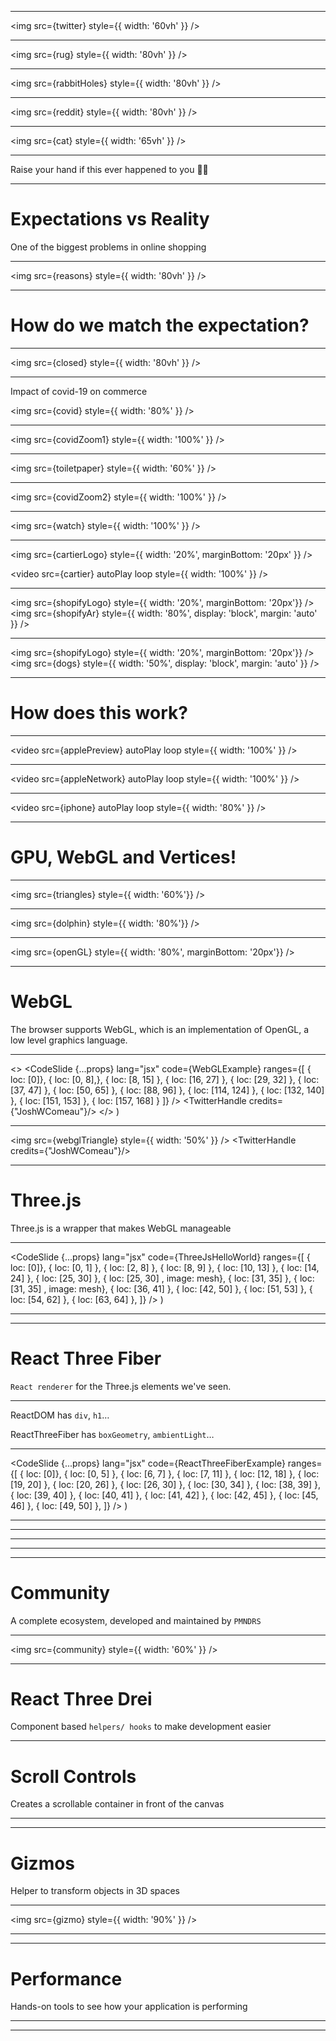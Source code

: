 



<ConferenceIntro name="Frontmania 2023"/>
<TwitterHandle/>

<!--
Hi everyone! Thanks for being here!
-->

---


<img src={twitter} style={{ width: '60vh' }} />

<!--
So a while ago I was bored so I started scrolling on Twitter or X or whatever?
While ignoring loads of tweets by Elon, this tweet caught my eye:
-->

---


<img src={rug} style={{ width: '80vh' }} />

<!--
This sad guy called Adam bought a carpet online, thinking it would be a big carpet.
However, after delivery founding out it was the perfect size to wipe his tears of disappointment.
-->

---


<img src={rabbitHoles} style={{ width: '80vh' }} />

<!--
And well, I have to admit, that I've been having way to much joy diving into this rabbit hole of these issues.
-->

---


<img src={reddit} style={{ width: '80vh' }} />

<!--
And while scrolling through the comments of this tweet, I found a link into a sub-reddit where loads of people share their disappointing online purchases.
It mostly stood out to me that the problem is that big, that there is an entire community around it.

Because you know, whenever there will be a sub-reddit created for a specific thread - it's real.
-->

---


<img src={cat} style={{ width: '65vh' }} />

<!--
This little guy also looks really disappointed by his new toy.
-->

---

Raise your hand if this ever happened to you ✋🏼


---

# Expectations vs Reality
One of the biggest problems in online shopping

<!--
So this is a perfect example of how the expectation is different than the reality. And this is a big topic within online purchases.
Customers look at a couple pictures online, maybe a couple specifications and last but not least some reviews - and decide whether or not to buy it.

However, how do you really know what you've ordered?
-->

---


<img src={reasons} style={{ width: '80vh' }} />

<!--
It's actually one of the primary reasons why people return their order - since the `product received looks different`.
-->

---

# How do we match the expectation?

<!--
So, how do we match the expectation to be closer to the reality?
-->

---


<img src={closed} style={{ width: '80vh' }} />

<!--
So before getting to the real problem, let's go back to the start of 2020.
Covid started to spread, and loads of physical stored started to close down.
-->

---


Impact of covid-19 on commerce

<img src={covid} style={{ width: '80%' }} />

<!--
Because of that, loads of niches were impacted.
In this graph we're seeing the impact of Covid-19 on the overall sales being made offline and online.
-->

---


<img src={covidZoom1} style={{ width: '100%' }} />

<!--
In there you'll see that quite some grew such as supermarkets,
in which 100% is normal and the additional 60% was basically me buying toilet paper.
-->

---


<img src={toiletpaper} style={{ width: '60%' }} />

---


<img src={covidZoom2} style={{ width: '100%' }} />

<!--
But more interestingly enough, are the ones that didn't do well. For tourism and entertainment we already know the reasons,
but let's look into the 3rd most affected, which is jewelry
-->

---


<img src={watch} style={{ width: '100%' }} />

<!--
Imagine having a big interest into expensive watches,
I'd like too see hands, who of you would dare to buy a piece of 2k online? 👋🏼
Haha alright, well this is basically the problem they encountered as well
-->

---


<img src={cartierLogo} style={{ width: '20%', marginBottom: '20px' }} />

<video
  src={cartier}
  autoPlay
  loop
  style={{ width: '100%' }}
/>

<!--
Well, so because of this issue - Cartier had to be innovative. Due to Covid, customers could not see the time piece in the physical store,
so they started experimenting with 3D models to bring the expectation closer to the reality, which ended up gaining trust from their audience
which resulted in a boost of conversion and reduction in returns.
-->

---


<img src={shopifyLogo} style={{ width: '20%', marginBottom: '20px'}} />
<img src={shopifyAr} style={{ width: '80%', display: 'block', margin: 'auto' }} />

<!--
Another example is Shopify. As they also saw this problem occurring from their clients using shopify as store.
So they created a feature for their Shopify+ members to add a 3D view of their product.
-->

---


<img src={shopifyLogo} style={{ width: '20%', marginBottom: '20px'}} />
<img src={dogs} style={{ width: '50%', display: 'block', margin: 'auto' }} />

<!--
One of the stores who tried this feature, was Gunner Kennels - which is known for their `Kennels`.
A research paper from Shopify shows how this 3D/AR feature reduced their returns by 5% and boosted conversions by 40%.
-->

---

# How does this work?

<!--
So this is cool right? It looks promising, so it sparked my curiosity into the real question
'How do we create these 3D components on the web?'
-->

---


<video
  src={applePreview}
  autoPlay
  loop
  style={{ width: '100%' }}
/>

<!--
So as a real researcher, I started by looking at our competitors.
And I have to confess, I’m one of these guys who goes quite often to the Apple website - not to buy an item -
but to look at their amazing web animations.

And so I did it again, to check how they do their 3d animations on scroll. Awesome, isn't it?
-->

---


<video
  src={appleNetwork}
  autoPlay
  loop
  style={{ width: '100%' }}
/>

<!--
And surprisingly enough I found out that it’s not a real model,
but they’re rendering images on scroll - as you can see here in the networking tab.
-->

---

<!---
Apple Iphone 15 Example
-->


<video
  src={iphone}
  autoPlay
  loop
  style={{ width: '80%' }}
/>

---

# GPU, WebGL and Vertices!

<!--
Let's talk about the tech!
-->

---


<img src={triangles} style={{ width: '60%'}} />

---


<img src={dolphin} style={{ width: '80%'}} />

---


<img src={openGL} style={{ width: '80%', marginBottom: '20px'}} />

<!--
The CPU handles high-level JavaScript code and data preparation, while the GPU specializes in parallel processing to render complex graphics.
Shaders, written in GLSL, control the transformations and visual effects applied to vertices and fragments.

And since it's hard for the browser to detect whenever the GPU has to play a role, we can send instructions to the GPU using OpenGL.
For the web, WebGL has been created as library on OpenGL.
-->

---

# WebGL
The browser supports WebGL, which is an implementation of OpenGL, a low level graphics language.

<!--
So WebGL, how does it work? And is it easy to develop with?
-->

---


  <>
  <CodeSlide
    {...props}
    lang="jsx"
    code={WebGLExample}
    ranges={[
      { loc: [0]},
      { loc: [0, 8],},
      { loc: [8, 15] },
      { loc: [16, 27] },
      { loc: [29, 32] },
      { loc: [37, 47] },
      { loc: [50, 65] },
      { loc: [88, 96] },
      { loc: [114, 124] },
      { loc: [132, 140] },
      { loc: [151, 153] },
      { loc: [157, 168] }
    ]}
  />
    <TwitterHandle credits={"JoshWComeau"}/>
  </>
)

<!--
So this is an Hello Worls example in vanilla WebGL.
And we're not gonna go through this code line by line, frankly I have no idea what is happening here.

But I just want to show you how much code it requires to create a hello world example.
-->

---


<img src={webglTriangle} style={{ width: '50%' }} />
<TwitterHandle credits={"JoshWComeau"}/>

<!--
And when running this, I expected this much of code to be something really cool once it is rendered in the browser.
However, turns out it just a simple 2 dimensional pink triangle.
-->

---

# Three.js

Three.js is a wrapper that makes WebGL manageable

<!--
So thankfully, we don't have to write vanilla WebGL - since developers created a library on top of WebGL called ThreeJS.
-->

---


  <CodeSlide
    {...props}
    lang="jsx"
    code={ThreeJsHelloWorld}
    ranges={[
      { loc: [0]},
      { loc: [0, 1] },
      { loc: [2, 8] },
      { loc: [8, 9] },
      { loc: [10, 13] },
      { loc: [14, 24] },
      { loc: [25, 30] },
      { loc: [25, 30] , image: mesh},
      { loc: [31, 35] },
      { loc: [31, 35] , image: mesh},
      { loc: [36, 41] },
      { loc: [42, 50] },
      { loc: [51, 53] },
      { loc: [54, 62] },
      { loc: [63, 64] },
    ]}
  />
)

<!--
So here is an hello world example within ThreeJS.

First, we'll have to create a scene. A scene is basically the 3d canvas.
Next, we'll create a camera. For this example a perspective camera which makes things that are further away appear smaller (as in real life).

We'll create a geometry, which you can see as a the representation of the shape - in this case - a cube of 1 by 1 by 1.
We also want to provide our geometry (the cube) with a appearance, and therefore we'll create a material.
For this example, we'll give it a solid color.

So now we have the geometry and the material, but we want to glue those together, so that our cube the color we just defined.
And to do this, we'll need a Mesh - followed by adding it to the scene.

Last but now least, we'll add some lighting to the scene. Since by default it will be dark.
And it would be sad to keep the lights turned off right?

Again, we'll add it to the scene to make it visual.
And we'll call the render loop, which will be called by the browser 60 times a second, to run on 60FPS.
-->

---

<R3FSlide>
  <Cube color={"#f79d00"}/>
</R3FSlide>

<!--
So once this will be rendered, we've made ourselves this beautiful rotating Cube!
And something remarkable here is the lighting bouncing off the object.
You might think, we can also do this with plain css right?

And that is true for a big part, however you won't get the reflections as nice as a 'real' 3d model.
Since the css animations are not a real 3d space.
-->

---

# React Three Fiber

`React renderer` for the Three.js elements we've seen.

<!--
Alright so, this is awesome right! Way easier to implement,
however it's still vanilla javascript - which is hard to combine with a modern library as React.

So this is where React Three Fiber comes into play.
And the cool thing is, React Three Fiber is a React renderer for ThreeJS.
-->

---

ReactDOM has `div`, `h1`…

ReactThreeFiber has `boxGeometry`, `ambientLight`…

<!--
And with a renderer I mean, that is already has loads of primitives to use.

So in the same way that ReactDOM has these known primitives such as div and h1,
ReactThreeFiber has boxGeometry and ambientLight, and way more.

And this makes the life of a developer way easier!
As you don't have to import every thing you have to use.
-->

---


  <CodeSlide
    {...props}
    lang="jsx"
    code={ReactThreeFiberExample}
    ranges={[
      { loc: [0]},
      { loc: [0, 5] },
      { loc: [6, 7] },
      { loc: [7, 11] },
      { loc: [12, 18] },
      { loc: [19, 20] },
      { loc: [20, 26] },
      { loc: [26, 30] },
      { loc: [30, 34] },
      { loc: [38, 39] },
      { loc: [39, 40] },
      { loc: [40, 41] },
      { loc: [41, 42] },
      { loc: [42, 45] },
      { loc: [45, 46] },
      { loc: [49, 50] },
    ]}
  />
)

<!--
So here is our final Hello World of the talk, but this time with React Three Fiber.
-->

---

<R3FSlide>
    <Cube/>
</R3FSlide>

<!--
And once again, here we have our awesome spinning cube!

So now you might think, well Tim Awesome!
Thanks for stealing 20 minutes of my life by showing me how to create a useless spinning cube!

However, it's not as useless as you might think haha.
Since the concepts we've covered with this example, already covers everything you'll need to know to create stunning 3D animations!

By simply changing your geometry of a cube into a model you've created in Blender or Cinema4D, you'll be able to showcase some awesome models.
-->

---

<DarkSlide>
  <WebView title={"R3F - Example Portals"} src={"https://codesandbox.io/embed/enter-portals-9m4tpc?fontsize=14&hidenavigation=1&theme=dark"}/>
</DarkSlide>
<TwitterHandle credits={"0xca0a"}/>

---

<DarkSlide>
  <WebView title={"R3F - Example Ping Pong Interaction"} src={"https://codesandbox.io/embed/ping-pong-0mgum?fontsize=14&hidenavigation=1&theme=dark"}/>
</DarkSlide>
<TwitterHandle credits={"0xca0a"}/>

---

<DarkSlide>
  <WebView title={"R3F - Example Bruno Simon"} src={"https://bruno-simon.com/"}/>
</DarkSlide>
<TwitterHandle credits={"bruno_simon"}/>

---

# Community

A complete ecosystem, developed and maintained by `PMNDRS`

---


<img src={community} style={{ width: '60%' }} />

---

# React Three Drei

Component based `helpers/ hooks` to make development easier

---

# Scroll Controls
Creates a scrollable container in front of the canvas

---

<DarkSlide>
  <WebView title={"Drei - Example ScollControls"} src={"https://codesandbox.io/embed/m1-scrollcontrols-4m0d0?fontsize=14&hidenavigation=1&theme=dark"}/>
</DarkSlide>
<TwitterHandle credits={"0xca0a"}/>

---

# Gizmos
Helper to transform objects in 3D spaces

---


<img src={gizmo} style={{ width: '90%' }} />

---

<DarkSlide>
  <WebView title={"Drei - Example PivotControls"} src={"https://codesandbox.io/embed/object-gizmo-controls-forked-9zy79h?fontsize=14&hidenavigation=1&theme=dark"}/>
</DarkSlide>
<TwitterHandle credits={"tim_beeren"}/>

---

# Performance
Hands-on tools to see how your application is performing

---

<R3FSlide>
    <LandingPage/>
</R3FSlide>
<TwitterHandle/>

---

<Ending/>
<TwitterHandle/>
